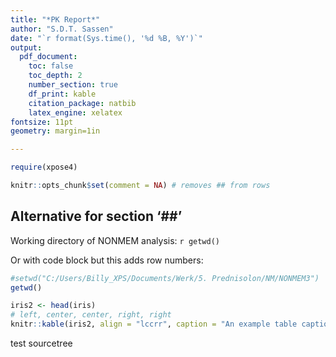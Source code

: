 ```yaml
---
title: "*PK Report*"
author: "S.D.T. Sassen"
date: "`r format(Sys.time(), '%d %B, %Y')`"
output: 
  pdf_document:
    toc: false
    toc_depth: 2
    number_section: true
    df_print: kable
    citation_package: natbib
    latex_engine: xelatex
fontsize: 11pt
geometry: margin=1in

---
```


```r
require(xpose4)

knitr::opts_chunk$set(comment = NA) # removes ## from rows

```

\newpage

\section{Getting started}

## Alternative for section '##' 

Working directory of NONMEM analysis: `r getwd()`

\vspace{12pt} 

Or with code block but this adds row numbers:

```r

#setwd("C:/Users/Billy_XPS/Documents/Werk/5. Prednisolon/NM/NONMEM3")
getwd()


```

\section{nog een}

\subsection{subsection}

```r
iris2 <- head(iris)
# left, center, center, right, right
knitr::kable(iris2, align = "lccrr", caption = "An example table caption.", col.names = gsub("[.]", " ", names(iris)))

```

test sourcetree
